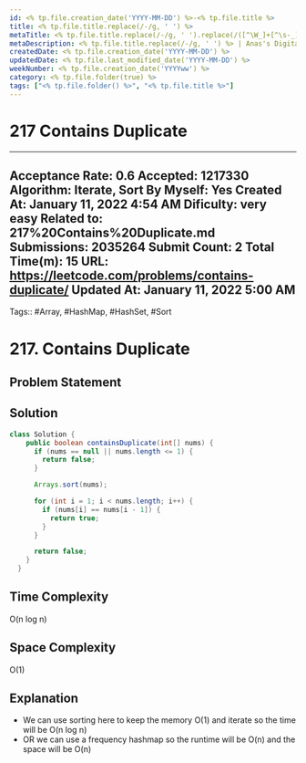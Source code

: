 ```yaml
---
id: <% tp.file.creation_date('YYYY-MM-DD') %>-<% tp.file.title %>
title: <% tp.file.title.replace(/-/g, ' ') %>
metaTitle: <% tp.file.title.replace(/-/g, ' ').replace(/([^\W_]+[^\s-_]+]*) */g, function (txt) {return txt.charAt(0).toUpperCase() + txt.substr(1).toLowerCase();}) %> | Anas's Digital Garden
metaDescription: <% tp.file.title.replace(/-/g, ' ') %> | Anas's Digital Garden
createdDate: <% tp.file.creation_date('YYYY-MM-DD') %>
updatedDate: <% tp.file.last_modified_date('YYYY-MM-DD') %>
weekNumber: <% tp.file.creation_date('YYYYww') %>
category: <% tp.file.folder(true) %>
tags: ["<% tp.file.folder() %>", "<% tp.file.title %>"]
---
```

# 217 Contains Duplicate


---
Acceptance Rate: 0.6
Accepted: 1217330
Algorithm: Iterate, Sort
By Myself: Yes
Created At: January 11, 2022 4:54 AM
Dificulty: very easy
Related to: 217%20Contains%20Duplicate.md
Submissions: 2035264
Submit Count: 2
Total Time(m): 15
URL: https://leetcode.com/problems/contains-duplicate/
Updated At: January 11, 2022 5:00 AM
---
Tags:: #Array, #HashMap, #HashSet, #Sort
# 217. Contains Duplicate

## Problem Statement

## Solution

```java
class Solution {
    public boolean containsDuplicate(int[] nums) {
      if (nums == null || nums.length <= 1) {
        return false;
      }

      Arrays.sort(nums);

      for (int i = 1; i < nums.length; i++) {
        if (nums[i] == nums[i - 1]) {
          return true;
        }
      }

      return false;
    }
  }
```

## Time Complexity

O(n log n)

## Space Complexity

O(1)

## Explanation

- We can use sorting here to keep the memory O(1) and iterate so the time will be O(n log n)
- OR we can use a frequency hashmap so the runtime will be O(n) and the space will be O(n)
